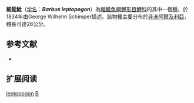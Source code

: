 {{Speciesbox 
| taxon = Barbus leptopogon
| status = DD
| status_system = IUCN3.1
| authority = [[Schimper|Schimper]], 1834
| synonyms = *''Barbus leptopagon''<br /><small>Schimper, 1834</small>''
}}

'''細髭魮'''（[[学名|学名]]：'''''Barbus leptopogon'''''）為[[輻鰭魚綱|輻鰭魚綱]][[鯉形目|鯉形目]][[鯉科|鯉科]]的其中一個[[種|種]]，於1834年由George Wilhelm Schimper描述。該物種主要分布於[[非洲|非洲]][[阿爾及利亞|阿爾及利亞]]，體長可達26公分。

== 参考文献 ==
*{{FishBase_species|genus=Barbus|species=leptopogon|year=2011|month=12}}

== 扩展阅读 ==
{{refbegin}}
{{wikispecies-inline|Barbus leptopogon|細髭魮}}
{{refend}}
{{Taxonbar|from=Q3751754}}

[[Category:魮屬|leptopogon]]
[[Category:1834年描述的鱼类|B]]

{{魚類小作品}}